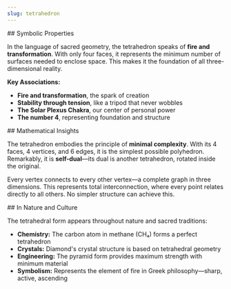 ```yaml
---
slug: tetrahedron
---
```


<Section>
## Symbolic Properties

In the language of sacred geometry, the tetrahedron speaks of **fire and transformation**. With only four faces, it represents the minimum number of surfaces needed to enclose space. This makes it the foundation of all three-dimensional reality.

**Key Associations:**

- **Fire and transformation**, the spark of creation
- **Stability through tension**, like a tripod that never wobbles
- **The Solar Plexus Chakra**, our center of personal power
- **The number 4**, representing foundation and structure
</Section>

<Section>
## Mathematical Insights

The tetrahedron embodies the principle of **minimal complexity**. With its 4 faces, 4 vertices, and 6 edges, it is the simplest possible polyhedron. Remarkably, it is **self-dual**—its dual is another tetrahedron, rotated inside the original.

Every vertex connects to every other vertex—a complete graph in three dimensions. This represents total interconnection, where every point relates directly to all others. No simpler structure can achieve this.
</Section>

<Section>
## In Nature and Culture

The tetrahedral form appears throughout nature and sacred traditions:

- **Chemistry:** The carbon atom in methane (CH₄) forms a perfect tetrahedron
- **Crystals:** Diamond's crystal structure is based on tetrahedral geometry
- **Engineering:** The pyramid form provides maximum strength with minimum material
- **Symbolism:** Represents the element of fire in Greek philosophy—sharp, active, ascending
</Section>

<RelatedGeometries slug="tetrahedron" />
